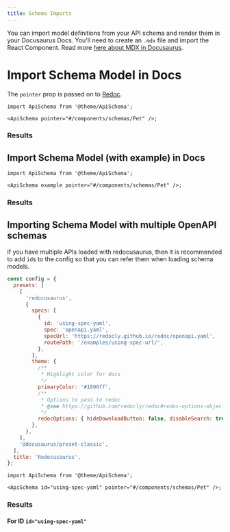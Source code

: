 ```yaml
---
title: Schema Imports
---
```



You can import model definitions from your API schema and render them in your Docusaurus Docs. You'll need to create an `.mdx` file and import the React Component. Read more [here about MDX in Docusaurus](https://docusaurus.io/docs/markdown-features/react).

# Import Schema Model in Docs

The `pointer` prop is passed on to [Redoc](https://redoc.ly/docs/resources/ref-guide/#pointer).

```tsx
import ApiSchema from '@theme/ApiSchema';

<ApiSchema pointer="#/components/schemas/Pet" />;
```

### Results

<ApiSchema pointer="#/components/schemas/Pet" />

## Import Schema Model (with example) in Docs

```tsx
import ApiSchema from '@theme/ApiSchema';

<ApiSchema example pointer="#/components/schemas/Pet" />;
```

### Results

<ApiSchema example pointer="#/components/schemas/Pet" />

## Importing Schema Model with multiple OpenAPI schemas

If you have multiple APIs loaded with redocusaurus, then it is recommended to add `id`s to the config so that you can refer them when loading schema models.

```js title="docusaurus.config.js"
const config = {
  presets: [
    [
      'redocusaurus',
      {
        specs: [
          {
            id: 'using-spec-yaml',
            spec: 'openapi.yaml',
            specUrl: 'https://redocly.github.io/redoc/openapi.yaml',
            routePath: '/examples/using-spec-url/',
          },
        ],
        theme: {
          /**
           * Highlight color for docs
           */
          primaryColor: '#1890ff',
          /**
           * Options to pass to redoc
           * @see https://github.com/redocly/redoc#redoc-options-object
           */
          redocOptions: { hideDownloadButton: false, disableSearch: true },
        },
      },
    ],
    '@docusaurus/preset-classic',
  ],
  title: 'Redocusaurus',
};
```

```tsx
import ApiSchema from '@theme/ApiSchema';

<ApiSchema id="using-spec-yaml" pointer="#/components/schemas/Pet" />;
```

### Results

#### For ID `id="using-spec-yaml"`

<ApiSchema id="using-spec-yaml" pointer="#/components/schemas/Pet" />
